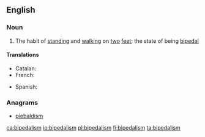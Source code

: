 ==English==

===Noun===
{{wikipedia}}
{{en-noun|-}}

# The habit of [[standing]] and [[walking]] on [[two]] [[feet]]; the state of being [[bipedal]]

====Translations====
{{trans-top|habit of standing and walking on two feet}}
* Catalan: {{t|ca|bipedisme|m}}
* French: {{t+|fr|bipédie|f}}
{{trans-mid}}
* Spanish: {{t|es|bipedismo|m}}
{{trans-bottom}}

===Anagrams===
* [[piebaldism#English|piebaldism]]

[[ca:bipedalism]]
[[io:bipedalism]]
[[pl:bipedalism]]
[[fi:bipedalism]]
[[ta:bipedalism]]